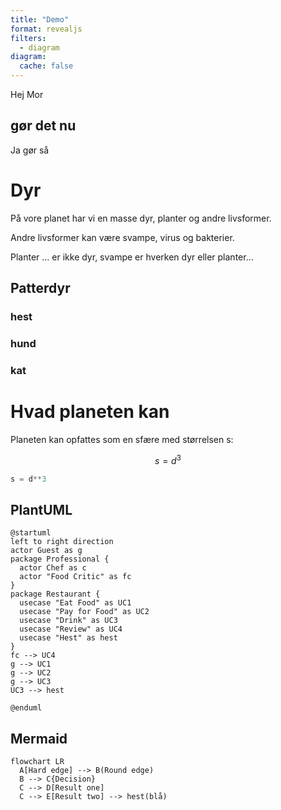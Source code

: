 ```yaml
---
title: "Demo"
format: revealjs
filters:
  - diagram
diagram:
  cache: false
---
```


Hej Mor

::: {.callout-important appearance="minimal"}
## gør det nu

Ja gør så
:::

# Dyr

På vore planet har vi en masse dyr, planter og andre livsformer.

Andre livsformer kan være svampe, virus og bakterier.

Planter ... er ikke dyr, svampe er hverken dyr eller planter...

## Patterdyr

### hest

### hund

### kat

# Hvad planeten kan

Planeten kan opfattes som en sfære med størrelsen s:

$$
s=d^3
$$

```python
s = d**3
```

## PlantUML

```.plantuml

@startuml
left to right direction
actor Guest as g
package Professional {
  actor Chef as c
  actor "Food Critic" as fc
}
package Restaurant {
  usecase "Eat Food" as UC1
  usecase "Pay for Food" as UC2
  usecase "Drink" as UC3
  usecase "Review" as UC4
  usecase "Hest" as hest
}
fc --> UC4
g --> UC1
g --> UC2
g --> UC3
UC3 --> hest

@enduml
```

## Mermaid

```mermaid
flowchart LR
  A[Hard edge] --> B(Round edge)
  B --> C{Decision}
  C --> D[Result one]
  C --> E[Result two] --> hest(blå)
```

